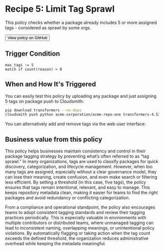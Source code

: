 

# Recipe 5: Limit Tag Sprawl 

This policy checks whether a package already includes 5 or more assigned tags - considered as sprawl by some orgs.

<RemoteCodeBlock
  lang="rego"
  src="https://raw.githubusercontent.com/cloudsmith-io/rego-recipes/refs/heads/main/recipe-5/policy.rego"
/>

<Button href="https://github.com/cloudsmith-io/rego-recipes/blob/main/recipe-1/policy.rego" withArrow>
   <Icon title="View" name="github"/>
   View policy on GitHub
  </Button>

## Trigger Condition 

```rego
max_tags := 5
match if count(reason) > 0
```

## When and How It's Triggered

You can easily test this policy by uploading any package and just assigning 5 tags on package push to Cloudsmith:

```bash
pip download transformers --no-deps
cloudsmith push python acme-corporation/acme-repo-one transformers-4.53.1-py3-none-any.whl -k "$CLOUDSMITH_API_KEY" --tags TAG1,TAG2,TAG3,TAG4,TAG5
```

You can alternatively add and remove tags via the web user interface:

<BlockImage src={recipe5} alt=""></BlockImage>

## Business value from this policy

This policy helps businesses maintain consistency and control in their package tagging strategy by preventing what’s often referred to as “tag sprawl.” In many organizations, tags are used to classify packages for quick discovery, categorization, and lifecycle management. However, when too many tags are assigned, especially without a clear governance model, they can lose their meaning, create confusion, and even make search or filtering less efficient. By setting a threshold (in this case, five tags), the policy ensures that tags remain intentional, relevant, and easy to manage. This keeps repository metadata clean, making it easier for teams to find the right packages and avoid redundancy or conflicting categorization.

From a compliance and operational standpoint, the policy also encourages teams to adopt consistent tagging standards and review their tagging practices periodically. This is especially valuable in environments with multiple contributors or distributed teams, where unmanaged tagging can lead to inconsistent naming, overlapping meanings, or unintentional policy violations. By automatically flagging or taking action when the tag count exceeds the defined threshold, the organization reduces administrative overhead while keeping the metadata meaningful.
